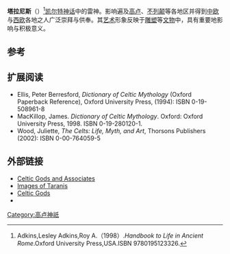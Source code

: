 {{Infobox deity|type=Irish
| image = Taranis Jupiter with wheel and thunderbolt Le Chatelet Gourzon Haute Marne.jpg
| caption =发现于今法国的塔拉尼斯之艺术形象
}}
'''塔拉尼斯'''（{{lang-en|Taranis}}）<ref>Adkins,Lesley Adkins,Roy A.（1998）.''Handbook to Life in Ancient Rome''.Oxford University Press,USA.ISBN 9780195123326.</ref>[[凯尔特|凯尔特]][[神话|神话]]中的雷神。影响遍及[[高卢|高卢]]、[[不列颠|不列颠]]等各地区并得到[[中欧|中欧]]与[[西欧|西欧]]各地之人广泛崇拜与供奉。其[[艺术|艺术]]形象反映于[[雕塑|雕塑]]等[[文物|文物]]中，具有重要地影响与积极意义。

== 参考 ==
{{reflist}}

== 扩展阅读 ==
* Ellis, Peter Berresford, ''Dictionary of Celtic Mythology'' (Oxford Paperback Reference), Oxford University Press, (1994): ISBN 0-19-508961-8
* MacKillop, James. ''Dictionary of Celtic Mythology''. Oxford: Oxford University Press, 1998. ISBN 0-19-280120-1.
* Wood, Juliette, ''The Celts: Life, Myth, and Art'', Thorsons Publishers (2002): ISBN 0-00-764059-5

== 外部链接 ==
* [https://archive.is/20121205053209/http://www.mythome.org/celtic.html Celtic Gods and Associates]
* [https://web.archive.org/web/20070918220827/http://altreligion.about.com/library/graphics/bl_taranis.htm Images of Taranis]
* [http://www.paralumun.com/celticgod.htm Celtic Gods] {{Wayback|url=http://www.paralumun.com/celticgod.htm |date=20090130002904 }}
* {{cite web |first=Michael |last=Doran |url=http://www.newsarama.com/comics/marvel-teaser-new-god-of-thunder-110811.html |title=Marvel Teaser: The NEW God of Thunder? [Move Over THOR?<nowiki>]</nowiki> |publisher=[[Newsarama|Newsarama]] |date=August 11, 2011 |accessdate= |archive-date=2012-10-02 |archive-url=https://web.archive.org/web/20121002114014/http://www.newsarama.com/comics/marvel-teaser-new-god-of-thunder-110811.html |dead-url=no }}
{{Gaulish-Brythonic mythology}}

[[Category:高卢神祇|Category:高卢神祇]]